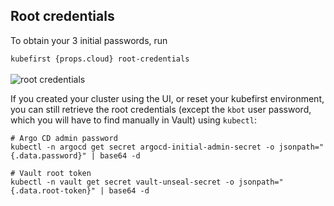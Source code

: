 ## Root credentials

To obtain your 3 initial passwords, run

<code>kubefirst {props.cloud} root-credentials</code>
<br />
<br />
![root credentials](../../../img/common/kubefirst/root-credentials.png)

If you created your cluster using the UI, or reset your kubefirst environment, you can still retrieve the root credentials (except the `kbot` user password, which you will have to find manually in Vault) using `kubectl`:

```shell
# Argo CD admin password
kubectl -n argocd get secret argocd-initial-admin-secret -o jsonpath="{.data.password}" | base64 -d

# Vault root token
kubectl -n vault get secret vault-unseal-secret -o jsonpath="{.data.root-token}" | base64 -d
```
